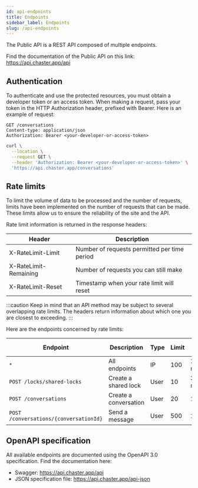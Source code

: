 ```yaml
---
id: api-endpoints
title: Endpoints
sidebar_label: Endpoints
slug: /api-endpoints
---
```


The Public API is a REST API composed of multiple endpoints.

Find the documentation of the Public API on this link: https://api.chaster.app/api

## Authentication

To authenticate and use the protected resources, you must obtain a developer token or an access token. When making a request, pass your token in the HTTP Authorization header, prefixed with Bearer. Here is an example of request:

```
GET /conversations
Content-type: application/json
Authorization: Bearer <your-developer-or-access-token>
```

```bash
curl \
  --location \
  --request GET \
  --header 'Authorization: Bearer <your-developer-or-access-token>' \
  'https://api.chaster.app/conversations'
```

## Rate limits

To limit the volume of data to be processed and the number of requests, limits have been implemented on the number of requests that can be made. These limits allow us to ensure the reliability of the site and the API.

Rate limit information is returned in the response headers:

| Header                | Description                                  |
| --------------------- | -------------------------------------------- |
| X-RateLimit-Limit     | Number of requests permitted per time period |
| X-RateLimit-Remaining | Number of requests you can still make        |
| X-RateLimit-Reset     | Timestamp when your rate limit will reset    |

:::caution
Keep in mind that an API method may be subject to several overlapping rate limits. The headers return information about which one you are closest to exceeding.
:::

Here are the endpoints concerned by rate limits:

| Endpoint                               | Description           | Type | Limit | Time period |
| -------------------------------------- | --------------------- | ---- | ----- | ----------- |
| `*`                                    | All endpoints         | IP   | 100   | 1 minute    |
| `POST /locks/shared-locks`             | Create a shared lock  | User | 10    | 30 minutes  |
| `POST /conversations`                  | Create a conversation | User | 20    | 1 day       |
| `POST /conversations/{conversationId}` | Send a message        | User | 500   | 1 day       |

## OpenAPI specification

All available endpoints are documented using the OpenAPI 3.0 specification. Find the documentation here:

- Swagger: https://api.chaster.app/api
- JSON specification file: https://api.chaster.app/api-json

